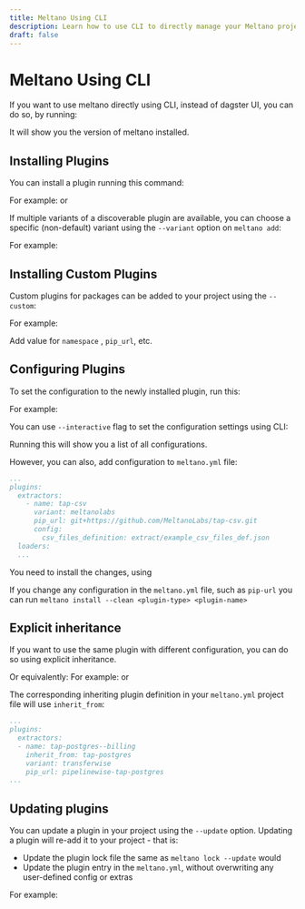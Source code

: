 ```yaml
---
title: Meltano Using CLI
description: Learn how to use CLI to directly manage your Meltano project.
draft: false
---
```


# Meltano Using CLI

If you want to use meltano directly using CLI, instead of dagster UI, you can do so, by running:

<BashCode code="cd <example-project>/<example-project>/meltano" client:load />
<BashCode code="sidetrek run meltano --version" client:load />


It will show you the version of meltano installed.

## Installing Plugins

You can install a plugin running this command:

<BashCode code="sidetrek run meltano add <plugin-type> <plugin-name>" client:load />
For example:
<BashCode code="sidetrek run meltano add extractor tap-gitlab" client:load />
or
<BashCode code="sidetrek run meltano add loader target-postgres" client:load />
 

If multiple variants of a discoverable plugin are available, you can choose a specific (non-default) variant using the `--variant` option on `meltano add`:

<BashCode code="sidetrek run meltano add <type> <name> --variant <variant>" client:load />
For example:
<BashCode code="sidetrek run meltano add loader target-postgres --variant=transferwise" client:load />

## Installing Custom Plugins

Custom plugins for packages can be added to your project using the `--custom`:

<BashCode code="sidetrek run meltano add --custom <type> <name>" client:load />
For example:
<BashCode code="sidetrek run meltano add --custom loader target-iceberg" client:load />

Add value for `namespace` , `pip_url`, etc.

## Configuring Plugins

To set the configuration to the newly installed plugin, run this:

<BashCode code="sidetrek run meltano config <name> set <setting> <value>" client:load />
For example:
<BashCode code="sidetrek run meltano config target-postgres set password my_password" client:load />

You can use `--interactive` flag to set the configuration settings using CLI:
<BashCode code="sidetrek run meltano config <name> set --interactive" client:load />


Running this will show you a list of all configurations.

However, you can also, add configuration to `meltano.yml` file:

```yaml title="example-project>/meltano/meltano.yml"
...
plugins:
  extractors:
    - name: tap-csv
      variant: meltanolabs
      pip_url: git+https://github.com/MeltanoLabs/tap-csv.git
      config:
        csv_files_definition: extract/example_csv_files_def.json
  loaders:
  ...
```

You need to install the changes, using 
<BashCode code="meltano install <plugin-type> <plugin-name>" client:load />

If you change any configuration in the `meltano.yml` file, such as `pip-url` you can run `meltano install --clean <plugin-type> <plugin-name>`

## Explicit inheritance

If you want to use the same plugin with different configuration, you can do so using explicit inheritance. 

<BashCode code="sidetrek run meltano add <type> <name> --inherit-from <discoverable-name>" client:load />
Or equivalently:
<BashCode code="sidetrek run meltano add <type> <discoverable-name> --as <name>" client:load />
For example:
<BashCode code="sidetrek run meltano add extractor tap-postgres--billing --inherit-from tap-postgres" client:load />
or
<BashCode code="sidetrek run meltano add extractor tap-postgres --as tap-postgres--billing" client:load />

The corresponding inheriting plugin definition in your `meltano.yml` project file  will use `inherit_from`:

```yaml title="example-project>/meltano/meltano.yml"
...
plugins:
  extractors:
  - name: tap-postgres--billing
    inherit_from: tap-postgres
    variant: transferwise
    pip_url: pipelinewise-tap-postgres
...
```

## Updating plugins

You can update a plugin in your project using the `--update` option. Updating a plugin will re-add it to your project - that is:

- Update the plugin lock file the same as `meltano lock --update` would
- Update the plugin entry in the `meltano.yml`, without overwriting any user-defined config or extras

<BashCode code="sidetrek run meltano add --update <type> <name>" client:load />
For example:
<BashCode code="sidetrek run meltano add --update extractor tap-gitlab" client:load />